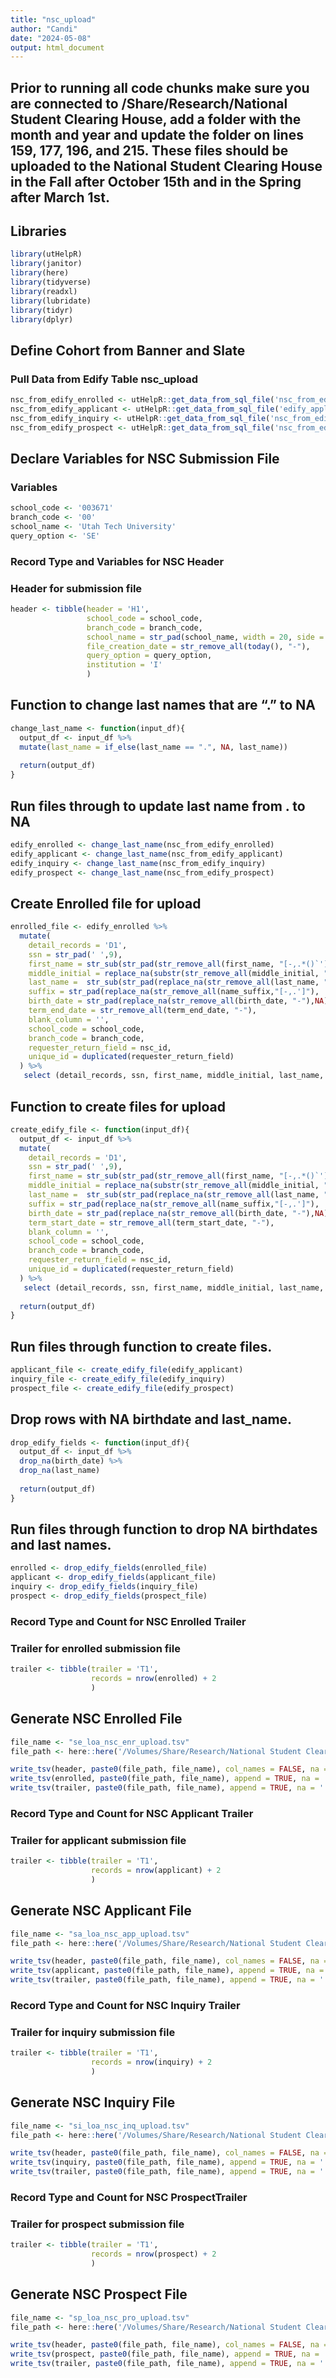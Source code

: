 ```yaml
---
title: "nsc_upload"
author: "Candi"
date: "2024-05-08"
output: html_document
---
```


## Prior to running all code chunks make sure you are connected to /Share/Research/National Student Clearing House, add a folder with the month and year and update the folder on lines 159, 177, 196, and 215.  These files should be uploaded to the National Student Clearing House in the Fall after October 15th and in the Spring after March 1st.

## Libraries
```r
library(utHelpR)
library(janitor)
library(here)
library(tidyverse)
library(readxl)
library(lubridate)
library(tidyr)
library(dplyr)
```

## Define Cohort from Banner and Slate
### Pull Data from Edify Table nsc_upload
```r
nsc_from_edify_enrolled <- utHelpR::get_data_from_sql_file('nsc_from_edify_enrolled.sql','edify','project')
nsc_from_edify_applicant <- utHelpR::get_data_from_sql_file('edify_applicant.sql','edify','project')
nsc_from_edify_inquiry <- utHelpR::get_data_from_sql_file('nsc_from_edify_inquiry.sql','edify','project')
nsc_from_edify_prospect <- utHelpR::get_data_from_sql_file('nsc_from_edify_prospect.sql','edify','project')
```

## Declare Variables for NSC Submission File
### Variables
```r
school_code <- '003671'
branch_code <- '00'
school_name <- 'Utah Tech University'
query_option <- 'SE'
```

### Record Type and Variables for NSC Header
### Header for submission file
```r
header <- tibble(header = 'H1',
                 school_code = school_code,
                 branch_code = branch_code,
                 school_name = str_pad(school_name, width = 20, side = "right"),
                 file_creation_date = str_remove_all(today(), "-"),
                 query_option = query_option,
                 institution = 'I'
                 )
```


## Function to change last names that are "." to NA
```r
change_last_name <- function(input_df){
  output_df <- input_df %>% 
  mutate(last_name = if_else(last_name == ".", NA, last_name))
  
  return(output_df)
}
```

## Run files through to update last name from . to NA
```r
edify_enrolled <- change_last_name(nsc_from_edify_enrolled)
edify_applicant <- change_last_name(nsc_from_edify_applicant)
edify_inquiry <- change_last_name(nsc_from_edify_inquiry)
edify_prospect <- change_last_name(nsc_from_edify_prospect)
```


## Create Enrolled file for upload
```r
enrolled_file <- edify_enrolled %>% 
  mutate(
    detail_records = 'D1',
    ssn = str_pad(' ',9),
    first_name = str_sub(str_pad(str_remove_all(first_name, "[-,.*()`']"), 20, side = 'right'), 1, 20),
    middle_initial = replace_na(substr(str_remove_all(middle_initial, "."), 1, 1), ''),
    last_name =  str_sub(str_pad(replace_na(str_remove_all(last_name, "[-,.*()`']"), NA), 20, side = 'right'), 1, 20),
    suffix = str_pad(replace_na(str_remove_all(name_suffix,"[-,.']"), ''), 5, side = 'right'), 
    birth_date = str_pad(replace_na(str_remove_all(birth_date, "-"),NA), 18 , side = 'left'),
    term_end_date = str_remove_all(term_end_date, "-"),
    blank_column = '',
    school_code = school_code,
    branch_code = branch_code,
    requester_return_field = nsc_id,
    unique_id = duplicated(requester_return_field)
  ) %>%
   select (detail_records, ssn, first_name, middle_initial, last_name, suffix, birth_date, term_end_date, blank_column, school_code, branch_code, requester_return_field)
```

## Function to create files for upload
```r
create_edify_file <- function(input_df){
  output_df <- input_df %>% 
  mutate(
    detail_records = 'D1',
    ssn = str_pad(' ',9),
    first_name = str_sub(str_pad(str_remove_all(first_name, "[-,.*()`']"), 20, side = 'right'), 1, 20),
    middle_initial = replace_na(substr(str_remove_all(middle_initial, "."), 1, 1), ''),
    last_name =  str_sub(str_pad(replace_na(str_remove_all(last_name, "[-,.*()`']"), NA), 20, side = 'right'), 1, 20),
    suffix = str_pad(replace_na(str_remove_all(name_suffix,"[-,.']"), ''), 5, side = 'right'), 
    birth_date = str_pad(replace_na(str_remove_all(birth_date, "-"),NA), 18 , side = 'left'),
    term_start_date = str_remove_all(term_start_date, "-"),
    blank_column = '',
    school_code = school_code,
    branch_code = branch_code,
    requester_return_field = nsc_id,
    unique_id = duplicated(requester_return_field)
  ) %>%
   select (detail_records, ssn, first_name, middle_initial, last_name, suffix, birth_date, term_start_date, blank_column, school_code, branch_code, requester_return_field)
  
  return(output_df)
}
```

## Run files through function to create files.
```r
applicant_file <- create_edify_file(edify_applicant)
inquiry_file <- create_edify_file(edify_inquiry)
prospect_file <- create_edify_file(edify_prospect)
```

## Drop rows with NA birthdate and last_name.
```r
drop_edify_fields <- function(input_df){
  output_df <- input_df %>% 
  drop_na(birth_date) %>% 
  drop_na(last_name) 
 
  return(output_df)
}
```

## Run files through function to drop NA birthdates and last names.
```r
enrolled <- drop_edify_fields(enrolled_file)
applicant <- drop_edify_fields(applicant_file)
inquiry <- drop_edify_fields(inquiry_file)
prospect <- drop_edify_fields(prospect_file)
```



### Record Type and Count for NSC Enrolled Trailer
### Trailer for enrolled submission file
```r
trailer <- tibble(trailer = 'T1',
                  records = nrow(enrolled) + 2
                  )
```

## Generate NSC Enrolled File
```r
file_name <- "se_loa_nsc_enr_upload.tsv"
file_path <- here::here('/Volumes/Share/Research/National Student Clearing House/Oct 2024/')

write_tsv(header, paste0(file_path, file_name), col_names = FALSE, na = '')
write_tsv(enrolled, paste0(file_path, file_name), append = TRUE, na = '')
write_tsv(trailer, paste0(file_path, file_name), append = TRUE, na = '')
```


### Record Type and Count for NSC Applicant Trailer
### Trailer for applicant submission file
```r
trailer <- tibble(trailer = 'T1',
                  records = nrow(applicant) + 2
                  )
```

## Generate NSC Applicant File
```r
file_name <- "sa_loa_nsc_app_upload.tsv"
file_path <- here::here('/Volumes/Share/Research/National Student Clearing House/Oct 2024/')

write_tsv(header, paste0(file_path, file_name), col_names = FALSE, na = '')
write_tsv(applicant, paste0(file_path, file_name), append = TRUE, na = '')
write_tsv(trailer, paste0(file_path, file_name), append = TRUE, na = '')
```


### Record Type and Count for NSC Inquiry Trailer
### Trailer for inquiry submission file
```r
trailer <- tibble(trailer = 'T1',
                  records = nrow(inquiry) + 2
                  )
```

## Generate NSC Inquiry File
```r
file_name <- "si_loa_nsc_inq_upload.tsv"
file_path <- here::here('/Volumes/Share/Research/National Student Clearing House/Oct 2024/')

write_tsv(header, paste0(file_path, file_name), col_names = FALSE, na = '')
write_tsv(inquiry, paste0(file_path, file_name), append = TRUE, na = '')
write_tsv(trailer, paste0(file_path, file_name), append = TRUE, na = '')
```


### Record Type and Count for NSC ProspectTrailer
### Trailer for prospect submission file
```r
trailer <- tibble(trailer = 'T1',
                  records = nrow(prospect) + 2
                  )
```

## Generate NSC Prospect File
```r
file_name <- "sp_loa_nsc_pro_upload.tsv"
file_path <- here::here('/Volumes/Share/Research/National Student Clearing House/Oct 2024/')

write_tsv(header, paste0(file_path, file_name), col_names = FALSE, na = '')
write_tsv(prospect, paste0(file_path, file_name), append = TRUE, na = '')
write_tsv(trailer, paste0(file_path, file_name), append = TRUE, na = '')
```

